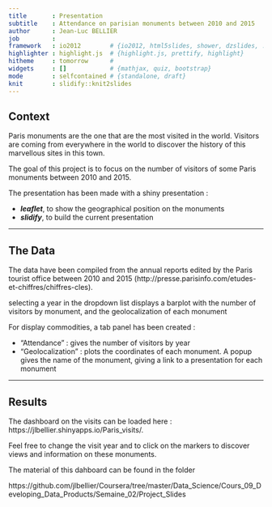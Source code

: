 ```yaml
---
title       : Presentation
subtitle    : Attendance on parisian monuments between 2010 and 2015
author      : Jean-Luc BELLIER
job         : 
framework   : io2012        # {io2012, html5slides, shower, dzslides, ...}
highlighter : highlight.js  # {highlight.js, prettify, highlight}
hitheme     : tomorrow      # 
widgets     : []            # {mathjax, quiz, bootstrap}
mode        : selfcontained # {standalone, draft}
knit        : slidify::knit2slides
---
```


## Context

Paris monuments are the one that are the most visited in the world. Visitors are coming from everywhere in the world to discover the history of this marvellous sites in this town. 


The goal of this project is to focus on the number of visitors of some Paris monuments between 2010 and 2015. 

The presentation has been made with a shiny presentation :

 * ***leaflet***, to show the geographical position on the monuments
 * ***slidify***, to build the current presentation 

--- 

## The Data

The data have been compiled from the annual reports edited by the Paris tourist office between 2010 and 2015 (http://presse.parisinfo.com/etudes-et-chiffres/chiffres-cles). 

selecting a year in the dropdown list displays a barplot with the number of visitors by monument, and the geolocalization of each monument

For display commodities, a tab panel has been created :

 * "Attendance" : gives the number of visitors by year
 * "Geolocalization" : plots the coordinates of each monument. A popup gives the name of the monument, giving a link to a presentation for each monument

---

## Results

The dashboard on the visits can be loaded here :
https://jlbellier.shinyapps.io/Paris_visits/. 

Feel free to change the visit year and to click on the markers to discover views and information on these monuments.

The material of this dahboard can be found in the folder 

https://github.com/jlbellier/Coursera/tree/master/Data_Science/Cours_09_Developing_Data_Products/Semaine_02/Project_Slides

